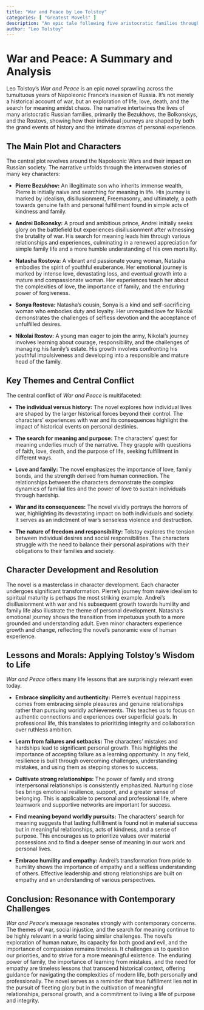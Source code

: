 ```yaml
---
title: "War and Peace by Leo Tolstoy"
categories: [ "Greatest Movels" ]
description: "An epic tale following five aristocratic families through the French invasion of Russia, exploring themes of love, war, and human nature."
author: "Leo Tolstoy"
---
```

# War and Peace: A Summary and Analysis

Leo Tolstoy's *War and Peace* is an epic novel sprawling across the tumultuous years of Napoleonic France's invasion of Russia. It’s not merely a historical account of war, but an exploration of life, love, death, and the search for meaning amidst chaos. The narrative intertwines the lives of many aristocratic Russian families, primarily the Bezukhovs, the Bolkonskys, and the Rostovs, showing how their individual journeys are shaped by both the grand events of history and the intimate dramas of personal experience.


## The Main Plot and Characters

The central plot revolves around the Napoleonic Wars and their impact on Russian society.  The narrative unfolds through the interwoven stories of many key characters:

* **Pierre Bezukhov:** An illegitimate son who inherits immense wealth, Pierre is initially naive and searching for meaning in life. His journey is marked by idealism, disillusionment, Freemasonry, and ultimately, a path towards genuine faith and personal fulfillment found in simple acts of kindness and family.

* **Andrei Bolkonsky:** A proud and ambitious prince, Andrei initially seeks glory on the battlefield but experiences disillusionment after witnessing the brutality of war. His search for meaning leads him through various relationships and experiences, culminating in a renewed appreciation for simple family life and a more humble understanding of his own mortality.

* **Natasha Rostova:** A vibrant and passionate young woman, Natasha embodies the spirit of youthful exuberance. Her emotional journey is marked by intense love, devastating loss, and eventual growth into a mature and compassionate woman. Her experiences teach her about the complexities of love, the importance of family, and the enduring power of forgiveness.

* **Sonya Rostova:** Natasha's cousin, Sonya is a kind and self-sacrificing woman who embodies duty and loyalty.  Her unrequited love for Nikolai demonstrates the challenges of selfless devotion and the acceptance of unfulfilled desires.

* **Nikolai Rostov:** A young man eager to join the army, Nikolai's journey involves learning about courage, responsibility, and the challenges of managing his family’s estate.  His growth involves confronting his youthful impulsiveness and developing into a responsible and mature head of the family.


## Key Themes and Central Conflict

The central conflict of *War and Peace* is multifaceted:

* **The individual versus history:** The novel explores how individual lives are shaped by the larger historical forces beyond their control. The characters’ experiences with war and its consequences highlight the impact of historical events on personal destinies.

* **The search for meaning and purpose:** The characters’ quest for meaning underlies much of the narrative. They grapple with questions of faith, love, death, and the purpose of life, seeking fulfillment in different ways.

* **Love and family:** The novel emphasizes the importance of love, family bonds, and the strength derived from human connection. The relationships between the characters demonstrate the complex dynamics of familial ties and the power of love to sustain individuals through hardship.

* **War and its consequences:** The novel vividly portrays the horrors of war, highlighting its devastating impact on both individuals and society. It serves as an indictment of war's senseless violence and destruction.

* **The nature of freedom and responsibility:** Tolstoy explores the tension between individual desires and social responsibilities. The characters struggle with the need to balance their personal aspirations with their obligations to their families and society.



## Character Development and Resolution

The novel is a masterclass in character development.  Each character undergoes significant transformation.  Pierre’s journey from naïve idealism to spiritual maturity is perhaps the most striking example.  Andrei’s disillusionment with war and his subsequent growth towards humility and family life also illustrate the theme of personal development. Natasha’s emotional journey shows the transition from impetuous youth to a more grounded and understanding adult.  Even minor characters experience growth and change, reflecting the novel's panoramic view of human experience.


## Lessons and Morals: Applying Tolstoy's Wisdom to Life

*War and Peace* offers many life lessons that are surprisingly relevant even today.

* **Embrace simplicity and authenticity:** Pierre's eventual happiness comes from embracing simple pleasures and genuine relationships rather than pursuing worldly achievements. This teaches us to focus on authentic connections and experiences over superficial goals.  In professional life, this translates to prioritizing integrity and collaboration over ruthless ambition.

* **Learn from failures and setbacks:** The characters' mistakes and hardships lead to significant personal growth. This highlights the importance of accepting failure as a learning opportunity. In any field, resilience is built through overcoming challenges, understanding mistakes, and using them as stepping stones to success.

* **Cultivate strong relationships:** The power of family and strong interpersonal relationships is consistently emphasized. Nurturing close ties brings emotional resilience, support, and a greater sense of belonging. This is applicable to personal and professional life, where teamwork and supportive networks are important for success.

* **Find meaning beyond worldly pursuits:**  The characters’ search for meaning suggests that lasting fulfillment is found not in material success but in meaningful relationships, acts of kindness, and a sense of purpose. This encourages us to prioritize values over material possessions and to find a deeper sense of meaning in our work and personal lives.

* **Embrace humility and empathy:**  Andrei’s transformation from pride to humility shows the importance of empathy and a selfless understanding of others. Effective leadership and strong relationships are built on empathy and an understanding of various perspectives.


## Conclusion: Resonance with Contemporary Challenges

*War and Peace*'s message resonates strongly with contemporary concerns. The themes of war, social injustice, and the search for meaning continue to be highly relevant in a world facing similar challenges. The novel’s exploration of human nature, its capacity for both good and evil, and the importance of compassion remains timeless. It challenges us to question our priorities, and to strive for a more meaningful existence. The enduring power of family, the importance of learning from mistakes, and the need for empathy are timeless lessons that transcend historical context, offering guidance for navigating the complexities of modern life, both personally and professionally. The novel serves as a reminder that true fulfillment lies not in the pursuit of fleeting glory but in the cultivation of meaningful relationships, personal growth, and a commitment to living a life of purpose and integrity.

